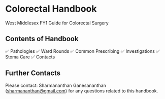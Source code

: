 # Colorectal Handbook

West Middlesex FY1 Guide for Colorectal Surgery

## Contents of Handbook

✅ Pathologies
✅ Ward Rounds
✅ Common Prescribing
✅ Investigations
✅ Stoma Care
✅ Contacts

## Further Contacts

Please contact: Sharmananthan Ganesananthan (sharmananthan@gmail.com) for any questions related to this handbook.
